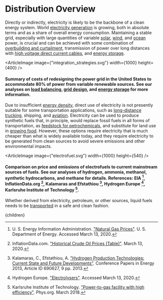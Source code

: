 


# Distribution Overview

Directly or indirectly, electricity is likely to be the backbone of a clean energy system. World [electricity generation](/energy/energy_distribution/grid_overview) is growing, both in absolute terms and as a share of overall energy consumption. Maintaining a stable grid, especially with large quantities of variable [solar](/energy/energy_production/solar), [wind](/energy/energy_production/wind), and [ocean](/energy/energy_production/mhk) power, is crucial and can be achieved with some combination of [overbuilding and curtailment](/energy/energy_distribution/load_balancing), transmission of power over long distances with [high voltage direct current cables](/energy/energy_distribution/grid_design), and [energy storage](/energy/energy_distribution/grid_storage).

<ArticleImage image={"integration_strategies.svg"} width={1000} height={400} />
#### Summary of costs of redesigning the power grid in the United States to accommodate 80% of power from variable renewable sources. See our analyses on [load balancing](/energy/energy_distribution/load_balancing), [grid design](/energy/energy_distribution/grid_design), and [energy storage](/energy/energy_distribution/grid_storage) for more information.

Due to insufficient [energy density](/energy/energy_distribution/transpo_fuels), direct use of electricity is not presently suitable for some transportation applications, such as [long-distance trucking](/energy/transport/transpo_freight), shipping, and [aviation](/energy/transport/transpo_ghg). Electricity can be used to produce synthetic fuels that, in principle, would replace fossil fuels in all forms of transportation, as [feedstock for petrochemicals](/energy/industry/chemicals_energy), and substitute for land use in [growing food](/energy/industry/ag_summary). However, these options require electricity that is much cheaper than what is widely available today, and they require electricity to be generated from clean sources to avoid severe emissions and other environmental impacts.

<ArticleImage image={"electrofuel.svg"} width={1000} height={540} />
#### Comparison on price and emissions of electrofuels to current mainstream sources of fuels. See our analyses of hydrogen, ammonia, methanol, synthetic hydrocarbons, and methane for details. References: EIA [^5], InflationData.org [^2], Kalamaras and Efstathiou [^3], Hydrogen Europe [^1], Karlsruhe Institute of Technology [^4].

Whether derived from electricity, petroleum, or other sources, liquid fuels needs to be [transported](/energy/energy_distribution/ff_transport) in a safe and clean fashion.

[^1]: Hydrogen Europe. ["Electrolysers"](https://hydrogeneurope.eu/electrolysers). Accessed March 13, 2020.

[^2]: InflationData.com. ["Historical Crude Oil Prices (Table)"](https://inflationdata.com/articles/inflation-adjusted-prices/historical-crude-oil-prices-table/). March 13, 2020.

[^3]: Kalamaras, C., Efstathiou, A. ["Hydrogen Production Technologies: Current State and Future Developments"](https://www.hindawi.com/journals/cpis/2013/690627/). Conference Papers in Energy 2013, Article ID 690627, 9 pp. 2013.

[^4]: Karlsruhe Institute of Technology. ["Power-to-gas facility with high efficiency"](https://phys.org/news/2018-03-power-to-gas-facility-high-efficiency.html). Phys.org. March 2018.

[^5]: U. S. Energy Information Administration. ["Natural Gas Prices"](https://www.eia.gov/dnav/ng/ng_pri_sum_dcu_nus_a.htm). U. S. Department of Energy. Accessed March 13, 2020.

  <Article 
    focusAreaUrl={focusAreaUrl} 
    hierarchy={hierarchy} 
    site={site}
  >
    {children}
  </Article>